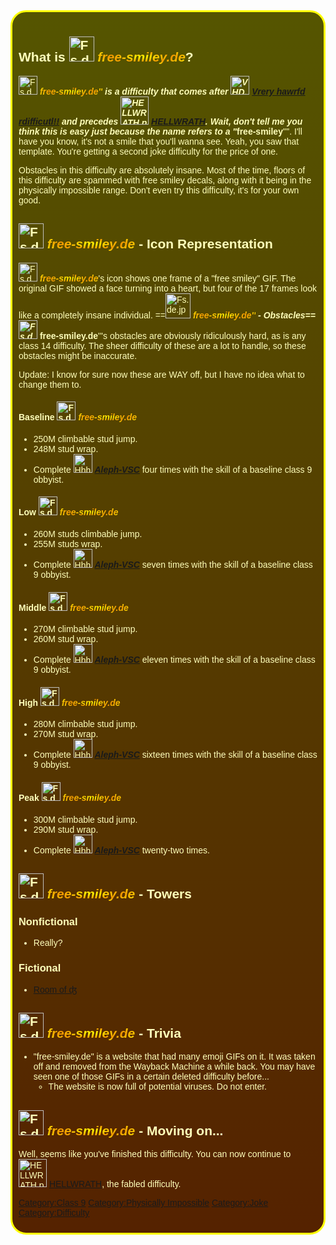 {{DISPLAYTITLE:<span style="background:radial-gradient(yellow,#f19600,yellow); -webkit-background-clip:text !important; -webkit-text-fill-color:transparent;font-family:Arial;">''free-smiley.de''</span>}} 
<div style="border-radius:25px;border: 3px solid yellow;margin:0em;padding:10px;color:#ffffbb;font-family:Arial;background: linear-gradient(to bottom, #555500, #552200);"> {{Physically Impossible}}{{Joke}}

==What is [[File:Fs.de.jpg|frameless|40x40px]] <span style="background:radial-gradient(yellow,#f19600,yellow); -webkit-background-clip:text !important; -webkit-text-fill-color:transparent;font-family:Arial;">'''''free-smiley.de'''''</span>?==  
[[File:Fs.de.jpg|frameless|30x30px]] <span style="background:radial-gradient(yellow,#f19600,yellow); -webkit-background-clip:text !important; -webkit-text-fill-color:transparent;font-family:Arial;">'''''free-smiley.de'''''</span> is a difficulty that comes after [[File:VHD.gif|frameless|30x30px]] [[Vrery hawrfd rdifficutl!!]] and precedes [[File:HELLWRATH.png|45x45px]] [[HELLWRATH]]. Wait, don't tell me you think this is easy just because the name refers to a "<span style="background:radial-gradient(yellow,#f19600,yellow); -webkit-background-clip:text !important; -webkit-text-fill-color:transparent;font-family:Arial;">'''''free-smiley'''''</span>". I'll have you know, it's not a smile that you'll wanna see. Yeah, you saw that template. You're getting a second joke difficulty for the price of one.  

Obstacles in this difficulty are absolutely insane. Most of the time, floors of this difficulty are spammed with free smiley decals, along with it being in the physically impossible range. Don't even try this difficulty, it's for your own good.  
==[[File:Fs.de.jpg|frameless|40x40px]] <span style="background:radial-gradient(yellow,#f19600,yellow); -webkit-background-clip:text !important; -webkit-text-fill-color:transparent;font-family:Arial;">'''''free-smiley.de'''''</span> - Icon Representation==
{{NewDifficultyInfobox|title1=<span style="background:radial-gradient(yellow,#f19600,yellow); -webkit-background-clip:text !important; -webkit-text-fill-color:transparent;font-family:Arial;">''free-smiley.de''</span>|caption1=He's gone completely bonkers!!|class=9|rating=101|type=Normal Difficulty|previous=[[File:VHD.gif|frameless|30x30px]] [[Vrery hawrfd rdifficutl!!]]|next=[[File:HELLWRATH.png|45px]] [[HELLWRATH]]|creator(s)=[[User:Minimegaman090|Minimegaman090]]|short_name=<span style="background:radial-gradient(yellow,#f19600,yellow); -webkit-background-clip:text !important; -webkit-text-fill-color:transparent;font-family:Arial;">'''''fs.de'''''</span>|alt_names=<span style="background:radial-gradient(yellow,#f19600,yellow); -webkit-background-clip:text !important; -webkit-text-fill-color:transparent;font-family:Arial;">'''''Free Smiley'''''</span>|date_added=6/16/2023|hex_color=Although just using Institutional White is easier, it's #fffdfe. Platforms can just use New Yeller, or #eae005.|rbg_color=Frame: 255,253,254
Platforms: 234,224,5|image1=[[File:Fs.de.jpg]]|decal_id=116621812002583}}
[[File:Fs.de.jpg|frameless|30x30px]] <span style="background:radial-gradient(yellow,#f19600,yellow); -webkit-background-clip:text !important; -webkit-text-fill-color:transparent;font-family:Arial;">'''''free-smiley.de'''''</span>'s icon shows one frame of a "free smiley" GIF. The original GIF showed a face turning into a heart, but four of the 17 frames look like a completely insane individual. 
==[[File:Fs.de.jpg|frameless|40x40px]] <span style="background:radial-gradient(yellow,#f19600,yellow); -webkit-background-clip:text !important; -webkit-text-fill-color:transparent;font-family:Arial;">'''''free-smiley.de'''''</span> - Obstacles== 
[[File:Fs.de.jpg|frameless|30x30px]] <span style="background:radial-gradient(yellow,#f19600,yellow); -webkit-background-clip:text !important; -webkit-text-fill-color:transparent;font-family:Arial;">'''''free-smiley.de'''''</span>'s obstacles are obviously ridiculously hard, as is any class 14 difficulty. The sheer difficulty of these are a lot to handle, so these obstacles might be inaccurate.

Update: I know for sure now these are WAY off, but I have no idea what to change them to.
====Baseline [[File:Fs.de.jpg|frameless|30x30px]] <span style="background:radial-gradient(yellow,#f19600,yellow); -webkit-background-clip:text !important; -webkit-text-fill-color:transparent;font-family:Arial;">'''''free-smiley.de'''''</span>==== 
*250M climbable stud jump.
*248M stud wrap.
*Complete [[File:Hhhhhhhhhhhh.png|30x30px]] '''''[[Aleph-VSC]]''''' four times with the skill of a baseline class 9 obbyist.
====Low [[File:Fs.de.jpg|frameless|30x30px]] <span style="background:radial-gradient(yellow,#f19600,yellow); -webkit-background-clip:text !important; -webkit-text-fill-color:transparent;font-family:Arial;">'''''free-smiley.de'''''</span>==== 
*260M studs climbable jump.
*255M studs wrap.
*Complete [[File:Hhhhhhhhhhhh.png|30x30px]] '''''[[Aleph-VSC]]''''' seven times with the skill of a baseline class 9 obbyist.
====Middle [[File:Fs.de.jpg|frameless|30x30px]] <span style="background:radial-gradient(yellow,#f19600,yellow); -webkit-background-clip:text !important; -webkit-text-fill-color:transparent;font-family:Arial;">'''''free-smiley.de'''''</span>==== 
*270M climbable stud jump.
*260M stud wrap.
*Complete [[File:Hhhhhhhhhhhh.png|30x30px]] '''''[[Aleph-VSC]]''''' eleven times with the skill of a baseline class 9 obbyist.
====High [[File:Fs.de.jpg|frameless|30x30px]] <span style="background:radial-gradient(yellow,#f19600,yellow); -webkit-background-clip:text !important; -webkit-text-fill-color:transparent;font-family:Arial;">'''''free-smiley.de'''''</span>==== 
*280M climbable stud jump.
*270M stud wrap.
*Complete [[File:Hhhhhhhhhhhh.png|30x30px]] '''''[[Aleph-VSC]]''''' sixteen times with the skill of a baseline class 9 obbyist.
====Peak [[File:Fs.de.jpg|frameless|30x30px]] <span style="background:radial-gradient(yellow,#f19600,yellow); -webkit-background-clip:text !important; -webkit-text-fill-color:transparent;font-family:Arial;">'''''free-smiley.de'''''</span>==== 
*300M climbable stud jump.
*290M stud wrap.
*Complete [[File:Hhhhhhhhhhhh.png|30x30px]] '''''[[Aleph-VSC]]''''' twenty-two times.
==[[File:Fs.de.jpg|frameless|40x40px]] <span style="background:radial-gradient(yellow,#f19600,yellow); -webkit-background-clip:text !important; -webkit-text-fill-color:transparent;font-family:Arial;">'''''free-smiley.de'''''</span> - Towers==

=== Nonfictional ===

* Really?

=== Fictional ===

* [[Room of ʤ]]

==[[File:Fs.de.jpg|frameless|40x40px]] <span style="background:radial-gradient(yellow,#f19600,yellow); -webkit-background-clip:text !important; -webkit-text-fill-color:transparent;font-family:Arial;">'''''free-smiley.de'''''</span> - Trivia==

*"free-smiley.de" is a website that had many emoji GIFs on it. It was taken off and removed from the Wayback Machine a while back. You may have seen one of those GIFs in a certain deleted difficulty before...
**The website is now full of potential viruses. Do not enter.

==[[File:Fs.de.jpg|frameless|40x40px]] <span style="background:radial-gradient(yellow,#f19600,yellow); -webkit-background-clip:text !important; -webkit-text-fill-color:transparent;font-family:Arial;">'''''free-smiley.de'''''</span> - Moving on...==
Well, seems like you've finished this difficulty. You can now continue to [[File:HELLWRATH.png|45x45px]] [[HELLWRATH]], the fabled difficulty.
{{DifficultiesNavbox}}
[[Category:Class 9]]
[[Category:Physically Impossible]]
[[Category:Joke]]
[[Category:Difficulty]]
